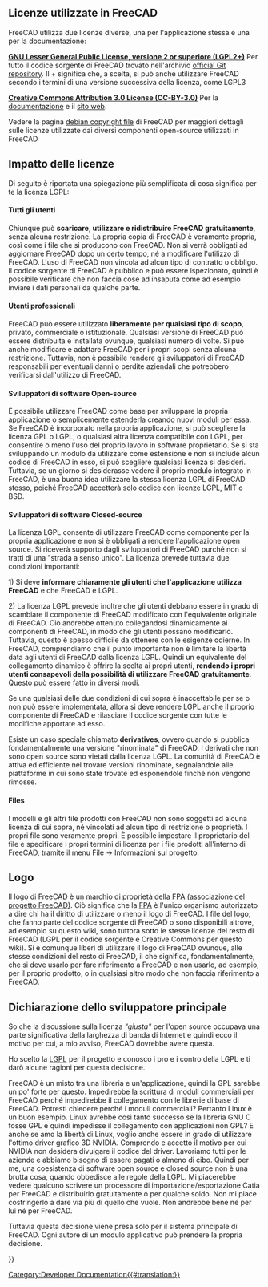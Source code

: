 <languages/>

{{Docnav/it
|[[Dialog_creation/it|Creare delle finestre di dialogo]]
|[[Compile_on_Windows/it|Compilazione in Windows]]
}}

{{TOCright}}

<span id="Licenses_used_in_FreeCAD"></span>
== Licenze utilizzate in FreeCAD ==

FreeCAD utilizza due licenze diverse, una per l'applicazione stessa e una per la documentazione:

'''[https://it.wikipedia.org/wiki/GNU_Lesser_General_Public_License GNU Lesser General Public License, versione 2 or superiore (LGPL2+)]''' Per tutto il codice sorgente di FreeCAD trovato nell'archivio [https://github.com/FreeCAD/FreeCAD official Git repository]. Il + significa che, a scelta, si può anche utilizzare FreeCAD secondo i termini di una versione successiva della licenza, come LGPL3

'''[http://creativecommons.org/licenses/by/3.0/ Creative Commons Attribution 3.0 License (CC-BY-3.0)]''' Per la [https://wiki.freecad.org documentazione] e il [https://www.freecad.org sito web ].

Vedere la pagina [https://github.com/FreeCAD/FreeCAD/blob/master/package/debian/copyright debian copyright file] di FreeCAD per maggiori dettagli sulle licenze utilizzate dai diversi componenti open-source utilizzati in FreeCAD

<span id="Impact_of_the_licenses"></span>
== Impatto delle licenze ==

Di seguito è riportata una spiegazione più semplificata di cosa significa per te la licenza LGPL:

<span id="All_users"></span>
==== Tutti gli utenti ====

Chiunque può '''scaricare, utilizzare e ridistribuire FreeCAD gratuitamente''', senza alcuna restrizione. La propria copia di FreeCAD è veramente propria, così come i file che si producono con FreeCAD. Non si verrà obbligati ad aggiornare FreeCAD dopo un certo tempo, né a modificare l'utilizzo di FreeCAD. L'uso di FreeCAD non vincola ad alcun tipo di contratto o obbligo. Il codice sorgente di FreeCAD è pubblico e può essere ispezionato, quindi è possibile verificare che non faccia cose ad insaputa come ad esempio inviare i dati personali da qualche parte.

<span id="Professional_users"></span>
==== Utenti professionali ====

FreeCAD può essere utilizzato '''liberamente per qualsiasi tipo di scopo''', privato, commerciale o istituzionale. Qualsiasi versione di FreeCAD può essere distribuita e installata ovunque, qualsiasi numero di volte. Si può anche modificare e adattare FreeCAD per i propri scopi senza alcuna restrizione. Tuttavia, non è possibile rendere gli sviluppatori di FreeCAD responsabili per eventuali danni o perdite aziendali che potrebbero verificarsi dall'utilizzo di FreeCAD.

<span id="Open-source_software_developers"></span>
==== Sviluppatori di software Open-source ====

È possibile utilizzare FreeCAD come base per sviluppare la propria applicazione o semplicemente estenderla creando nuovi moduli per essa. Se FreeCAD è incorporato nella propria applicazione, si può scegliere la licenza GPL o LGPL, o qualsiasi altra licenza compatibile con LGPL, per consentire o meno l'uso del proprio lavoro in software proprietario. Se si sta sviluppando un modulo da utilizzare come estensione e non si include alcun codice di FreeCAD in esso, si può scegliere qualsiasi licenza si desideri. Tuttavia, se un giorno si desiderasse vedere il proprio modulo integrato in FreeCAD, è una buona idea utilizzare la stessa licenza LGPL di FreeCAD stesso, poiché FreeCAD accetterà solo codice con licenze LGPL, MIT o BSD.

<span id="Closed-source_software_developers"></span>
==== Sviluppatori di software Closed-source ====

La licenza LGPL consente di utilizzare FreeCAD come componente per la propria applicazione e non si è obbligati a rendere l'applicazione open source. Si riceverà supporto dagli sviluppatori di FreeCAD purché non si tratti di una "strada a senso unico". La licenza prevede tuttavia due condizioni importanti:

1) Si deve '''informare chiaramente gli utenti che l'applicazione utilizza FreeCAD''' e che FreeCAD è LGPL.

2) La licenza LGPL prevede inoltre che gli utenti debbano essere in grado di scambiare il componente di FreeCAD modificato con l'equivalente originale di FreeCAD. Ciò andrebbe ottenuto collegandosi dinamicamente ai componenti di FreeCAD, in modo che gli utenti possano modificarlo. Tuttavia, questo è spesso difficile da ottenere con le esigenze odierne. In FreeCAD, comprendiamo che il punto importante non è limitare la libertà data agli utenti di FreeCAD dalla licenza LGPL. Quindi un equivalente del collegamento dinamico è offrire la scelta ai propri utenti, '''rendendo i propri utenti consapevoli della possibilità di utilizzare FreeCAD gratuitamente'''. Questo può essere fatto in diversi modi.

Se una qualsiasi delle due condizioni di cui sopra è inaccettabile per se o non può essere implementata, allora si deve rendere LGPL anche il proprio componente di FreeCAD e rilasciare il codice sorgente con tutte le modifiche apportate ad esso.

Esiste un caso speciale chiamato '''derivatives''', ovvero quando si pubblica fondamentalmente una versione "rinominata" di FreeCAD. I derivati ​​che non sono open source sono vietati dalla licenza LGPL. La comunità di FreeCAD è attiva ed efficiente nel trovare versioni rinominate, segnalandole alle piattaforme in cui sono state trovate ed esponendole finché non vengono rimosse.

==== Files ====

I modelli e gli altri file prodotti con FreeCAD non sono soggetti ad alcuna licenza di cui sopra, né vincolati ad alcun tipo di restrizione o proprietà. I propri file sono veramente propri. È possibile impostare il proprietario del file e specificare i propri termini di licenza per i file prodotti all'interno di FreeCAD, tramite il menu File → Informazioni sul progetto.

== Logo ==

Il logo di FreeCAD è un [https://fpa.freecad.org/documents/Trademark.pdf marchio di proprietà della FPA (associazione del progetto FreeCAD)]. Ciò significa che la [https://fpa.freecad.org FPA] è l'unico organismo autorizzato a dire chi ha il diritto di utilizzare o meno il logo di FreeCAD. I file del logo, che fanno parte del codice sorgente di FreeCAD o sono disponibili altrove, ad esempio su questo wiki, sono tuttora sotto le stesse licenze del resto di FreeCAD (LGPL per il codice sorgente e Creative Commons per questo wiki). Si è comunque liberi di utilizzare il logo di FreeCAD ovunque, alle stesse condizioni del resto di FreeCAD, il che significa, fondamentalmente, che si deve usarlo per fare riferimento a FreeCAD e non usarlo, ad esempio, per il proprio prodotto, o in qualsiasi altro modo che non faccia riferimento a FreeCAD.

<span id="Statement_of_the_main_developer"></span>
== Dichiarazione dello sviluppatore principale ==

So che la discussione sulla licenza ''"giusta"'' per l'open source occupava una parte significativa della larghezza di banda di Internet e quindi ecco il motivo per cui, a mio avviso, FreeCAD dovrebbe avere questa.

Ho scelto la [https://it.wikipedia.org/wiki/GNU_Lesser_General_Public_License LGPL] per il progetto e conosco i pro e i contro della LGPL e ti darò alcune ragioni per questa decisione.

FreeCAD è un misto tra una libreria e un'applicazione, quindi la GPL sarebbe un po' forte per questo. Impedirebbe la scrittura di moduli commerciali per FreeCAD perché impedirebbe il collegamento con le librerie di base di FreeCAD. Potresti chiedere perché i moduli commerciali? Pertanto Linux è un buon esempio. Linux avrebbe così tanto successo se la libreria GNU C fosse GPL e quindi impedisse il collegamento con applicazioni non GPL? E anche se amo la libertà di Linux, voglio anche essere in grado di utilizzare l'ottimo driver grafico 3D NVIDIA. Comprendo e accetto il motivo per cui NVIDIA non desidera divulgare il codice del driver. Lavoriamo tutti per le aziende e abbiamo bisogno di essere pagati o almeno di cibo. Quindi per me, una coesistenza di software open source e closed source non è una brutta cosa, quando obbedisce alle regole della LGPL. Mi piacerebbe vedere qualcuno scrivere un processore di importazione/esportazione Catia per FreeCAD e distribuirlo gratuitamente o per qualche soldo. Non mi piace costringerlo a dare via più di quello che vuole. Non andrebbe bene né per lui né per FreeCAD.

Tuttavia questa decisione viene presa solo per il sistema principale di FreeCAD. Ogni autore di un modulo applicativo può prendere la propria decisione.

{{Quote|Jürgen Riegel|15 Ottobre 2006}}


{{Docnav/it
|[[Dialog_creation/it|Creare delle finestre di dialogo]]
|[[Compile_on_Windows/it|Compilazione in Windows]]
}}

{{Userdocnavi{{#translation:}}}}
[[Category:Developer Documentation{{#translation:}}]]